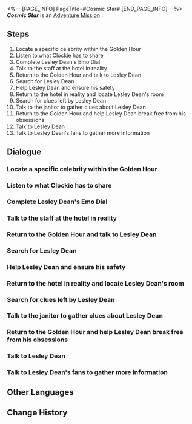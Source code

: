 <%-- [PAGE_INFO]
PageTitle=#Cosmic Star#
[END_PAGE_INFO] --%>
{{Stub|Dialogue.}}
{{Mission Infobox
|id            = 2030001
|title         = 
|image         = <!--Mission Cosmic Star.png-->
|type          = Adventure
|event_name    = 
|chapter       = 
|requirements  = [[Trailblaze Mission]] ''[[Whodunit]]'' completed
|summary       = The figure of the prematurely departed cosmic superstar Lesley Dean has reappeared at the Golden Hour.<br />However, he is not a real individual, but an illusion formed by numerous inseparable thoughts.<br />In the Dreamscape, this illusion continuously seeks evidence of its own existence.
|characters    = Trailblazer
|startLocation = [[<!--starting world-->]] - [[<!--starting area-->]]
|world         = <!--starting world-->
|area          = <!--starting area-->
|prev          = 
|next          = 
|rewards       = Trailblaze EXP*350; Stellar Jade*50; Traveler's Guide*5; Refined Aether*5; Lost Crystal*5; Clock Credits*360; Credit*80,000
}}
'''''Cosmic Star''''' is an [[Adventure Mission]]<!--in [world]-->.

==Steps==
# Locate a specific celebrity within the Golden Hour
# Listen to what Clockie has to share
# Complete Lesley Dean's Emo Dial
# Talk to the staff at the hotel in reality
# Return to the Golden Hour and talk to Lesley Dean
# Search for Lesley Dean
# Help Lesley Dean and ensure his safety
# Return to the hotel in reality and locate Lesley Dean's room
# Search for clues left by Lesley Dean
# Talk to the janitor to gather clues about Lesley Dean
# Return to the Golden Hour and help Lesley Dean break free from his obsessions
# Talk to Lesley Dean
# Talk to Lesley Dean's fans to gather more information

<!--
==Gameplay Notes==

--><!--
==Trial Character==

-->
==Dialogue==
{{Stub Dialogue}}
===Locate a specific celebrity within the Golden Hour===
{{Mission Description|type=adventure|location=<!--to be added-->|According to the Sweet Dream Times's reports, a certain deceased superstar has appeared in Penacony.<br />Intrigued, you decide to catch a glimpse of this "superstar."}}
{{Dialogue Start}}
:{{tx}}
{{Dialogue End}}

===Listen to what Clockie has to share===
{{Mission Description|type=adventure|location=<!--to be added-->|update|Clockie expresses concern about Lesley Dean's state. Maybe you should have a talk with him.}}
{{Dialogue Start}}
:{{tx}}
{{Dialogue End}}

===Complete Lesley Dean's Emo Dial===
{{Mission Description|type=adventure|location=<!--to be added-->|update|Lesley Dean's Emo Dial lacks a specific emotion.<br />Complete it and help Lesley rediscover his true self.}}
{{Dialogue Start}}
:{{tx}}
{{Dialogue End}}

===Talk to the staff at the hotel in reality===
{{Mission Description|type=adventure|location=<!--to be added-->|update|All of a sudden, Lesley Dean becomes overwhelmed by a whirlwind of disorienting emotions, and he tells you that he has forgotten how to return to reality.<br />He desperately needs help. Return to reality and consult the hotel staff for guidance.}}
{{Dialogue Start}}
:{{tx}}
{{Dialogue End}}

===Return to the Golden Hour and talk to Lesley Dean===
{{Mission Description|type=adventure|location=<!--to be added-->|update|You have a bad feeling that the Bloodhound Family might be working against Lesley Dean. Return to the Golden Hour and check in on him.}}
{{Dialogue Start}}
:{{tx}}
{{Dialogue End}}

===Search for Lesley Dean===
{{Mission Description|type=adventure|location=<!--to be added-->|update|Lesley Dean's fans inform you that the superstar is being pursued by gang members. Find him and figure out what happened.}}
{{Dialogue Start}}
:{{tx}}
{{Dialogue End}}

===Help Lesley Dean and ensure his safety===
{{Mission Description|type=adventure|location=<!--to be added-->|update|For some reason, Lesley Dean is being pursued by the Bloodhound Family. Help him resolve this issue.}}
{{Dialogue Start}}
:{{tx}}
{{Dialogue End}}

===Return to the hotel in reality and locate Lesley Dean's room===
{{Mission Description|type=adventure|location=<!--to be added-->|update|According to the Bloodhound Family, Lesley Dean is staying in room 1007.<br />Lesley Dean wants you to investigate his room in reality.}}
{{Dialogue Start}}
:{{tx}}
{{Dialogue End}}

===Search for clues left by Lesley Dean===
{{Mission Description|type=adventure|location=<!--to be added-->|update|You arrive at room 1007, only to discover that Lesley Dean is not present.<br />Search around for any clues that might provide insight.}}
{{Dialogue Start}}
:{{tx}}
{{Dialogue End}}

===Talk to the janitor to gather clues about Lesley Dean===
{{Mission Description|type=adventure|location=<!--to be added-->|update|It turns out that Lesley Dean has been gone for some time, and the person in the Dreamscape was created by his fans struggling to accept his death.<br />A startled janitor appears behind you. Perhaps she knows something...}}
{{Dialogue Start}}
:{{tx}}
{{Dialogue End}}

===Return to the Golden Hour and help Lesley Dean break free from his obsessions===
{{Mission Description|type=adventure|location=<!--to be added-->|update|It turns out that Lesley Dean has been gone for some time, and the person in the Dreamscape was created by his fans struggling to accept his death.<br />Return to the Golden Hour and inform him of the truth.}}
{{Dialogue Start}}
:{{tx}}
{{Dialogue End}}

===Talk to Lesley Dean===
{{Mission Description|type=adventure|location=<!--to be added-->|update|You have helped Lesley Dean in freeing the people who created him, and now he has no regrets.<br />Talk to him and conclude this bizarre journey.}}
{{Dialogue Start}}
:{{tx}}
{{Dialogue End}}

===Talk to Lesley Dean's fans to gather more information===
{{Mission Description|type=adventure|location=<!--to be added-->|update|One of Lesley Dean's fans is crying for help. Talk to her to get more information.}}
{{Dialogue Start}}
:{{tx}}
{{Dialogue End}}

==Other Languages==
{{Other Languages
|en   = Cosmic Star
|zhs  = 银河之星
|zht  = 銀河之星
|ja   = 銀河のスター
|ko   = 은하 스타
|es   = Superestrella galáctica
|fr   = Étoile cosmique
|ru   = Космическая суперзвезда
|th   = ซูเปอร์สตาร์แห่งกาแล็กซี
|vi   = Ngôi Sao Ngân Hà
|de   = Galaktischer Superstar
|id   = Bintang Galaksi
|pt   = Estrela Cósmica
}}

==Change History==
{{Change History|2.0}}

